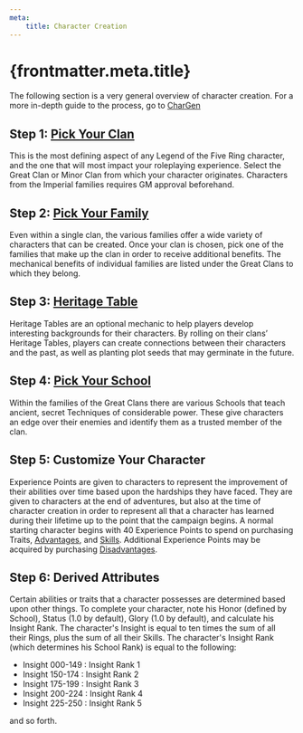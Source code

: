 ```yaml
---
meta:
    title: Character Creation
---
```

# {frontmatter.meta.title}

The following section is a very general overview of character creation. For a more in-depth guide to the process, go to <a href="/chargen">CharGen</a>

## Step 1: <a href="/families">Pick Your Clan</a>

This is the most defining aspect of any Legend of the Five Ring character, and the one that will most impact your roleplaying experience. Select the Great Clan or Minor Clan from which your character originates. Characters from the Imperial families requires GM approval beforehand.

## Step 2: <a href="/families">Pick Your Family</a>

Even within a single clan, the various families offer a wide variety of characters that can be created. Once your clan is chosen, pick one of the families that make up the clan in order to receive additional benefits. The mechanical benefits of individual families are listed under the Great Clans to which they belong.

## Step 3: <a href="/heritage">Heritage Table</a>

Heritage Tables are an optional mechanic to help players develop interesting backgrounds for their characters. By rolling on their clans’ Heritage Tables, players can create connections between their characters and the past, as well as planting plot seeds that may germinate in the future.

## Step 4: <a href="/schools">Pick Your School</a>

Within the families of the Great Clans there are various Schools that teach ancient, secret Techniques of considerable power. These give characters an edge over their enemies and identify them as a trusted member of the clan.

## Step 5: Customize Your Character

Experience Points are given to characters to represent the improvement of their abilities over time based upon the hardships they have faced. They are given to characters at the end of adventures, but also at the time of character creation in order to represent all that a character has learned during their lifetime up to the point that the campaign begins. A normal starting character begins with 40 Experience Points to spend on purchasing Traits, <a href="/advantages">Advantages</a>, and <a href="/skills">Skills</a>. Additional Experience Points may be acquired by purchasing <a href="/disadvantages">Disadvantages</a>.

## Step 6: Derived Attributes

Certain abilities or traits that a character possesses are determined based upon other things. To complete your character, note his Honor (defined by School), Status (1.0 by default), Glory (1.0 by default), and calculate his Insight Rank. The character's Insight is equal to ten times the sum of all their Rings, plus the sum of all their Skills. The character's Insight Rank (which determines his School Rank) is equal to the following:

- Insight 000-149 : Insight Rank 1
- Insight 150-174 : Insight Rank 2
- Insight 175-199 : Insight Rank 3
- Insight 200-224 : Insight Rank 4
- Insight 225-250 : Insight Rank 5

and so forth.

